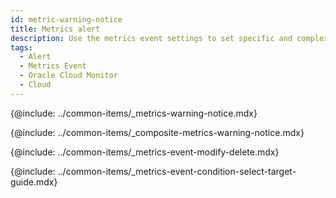```yaml
---
id: metric-warning-notice
title: Metrics alert
description: Use the metrics event settings to set specific and complex events.
tags:
  - Alert
  - Metrics Event
  - Oracle Cloud Monitor
  - Cloud
---
```


{@include: ../common-items/_metrics-warning-notice.mdx}  

{@include: ../common-items/_composite-metrics-warning-notice.mdx} 

{@include: ../common-items/_metrics-event-modify-delete.mdx}

{@include: ../common-items/_metrics-event-condition-select-target-guide.mdx}
